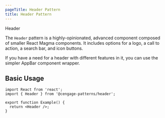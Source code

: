 ```yaml
---
pageTitle: Header Pattern
title: Header Pattern
---
```


<DocsHeading type="api">Header</DocsHeading>

The `Header` pattern is a highly-opinionated, advanced component composed of smaller React Magma components. It includes options for a logo, a call to action, a search bar, and icon buttons.

If you have a need for a header with different features in it, you can use the simpler <Link to='/api/appbar'>AppBar component</Link> wrapper.

## Basic Usage

```tsx
import React from 'react';
import { Header } from '@cengage-patterns/header';

export function Example() {
  return <Header />;
}
```

